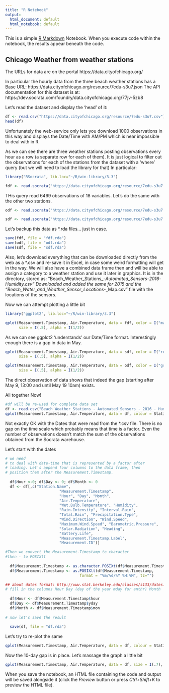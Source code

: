 ---
title: "R Notebook"
output:
  html_document: default
  html_notebook: default
---

This is a simple [R Markdown](http://rmarkdown.rstudio.com) Notebook. When you execute code within the notebook, the results appear beneath the code. 

## Chicago Weather from weather stations

The  URLs for data are on the portal https://data.cityofchicago.org/ 

In particular the hourly data from the three beach weather stations has a Base URL: 
https://data.cityofchicago.org/resource/7edu-s3u7.json 
The API documentation for this dataset is at:
https://dev.socrata.com/foundry/data.cityofchicago.org/77jv-5zb8

Let's read the dataset and display the 'head' of it:

```{r}
df <- read.csv("https://data.cityofchicago.org/resource/7edu-s3u7.csv")
head(df)

```

Unfortunately the web-service only lets you download 1000 observations in this way and displays the Date/Time with AM/PM which is near impossible to deal with in R.

As we can see there are three weather stations posting observations every hour as a row (a separate row for each of them). It is just logical to filter out the observations for each of the stations from the dataset with a 'where' query (but we will need to load the library for that) In particular:

```{r}
library("RSocrata", lib.loc="~/R/win-library/3.3")

fdf <- read.socrata("https://data.cityofchicago.org/resource/7edu-s3u7.csv?$where=station_name=\"Foster Weather Station\"")
```

THis query read 6469 observations of 18 variables. Let's do the same with the other two stations.

```{r}
odf <- read.socrata("https://data.cityofchicago.org/resource/7edu-s3u7.csv?$where=station_name=\"Oak Street Weather Station\"")

sdf <- read.socrata("https://data.cityofchicago.org/resource/7edu-s3u7.csv?$where=station_name=\"63rd Street Weather Station\"")
```

Let's backup this data as *.rda files... just in case.

```{r}
save(fdf, file = "fdf.rda")
save(odf, file = "odf.rda")
save(sdf, file = "sdf.rda")
```

Also, let's download everything that can be downloaded directly from the web as a *.csv and re-save it in Excel, in case some weird formatting will get in the way. We will also have a combined data frame then and will be able to assign a category to a weather station and use it later in graphics.
It is in the directory, stored as: "Beach_Weather_Stations_-_Automated_Sensors_-_2016_-_Humidity.csv"
Downloaded and added the same for 2015 and the "Beach_Water_and_Weather_Sensor_Locations_-_Map.csv" file with the locations of the sensors.

Now we can attempt plotting a little bit

```{r}
library("ggplot2", lib.loc="~/R/win-library/3.3")

qplot(Measurement.Timestamp, Air.Temperature, data = fdf, color = I("magenta"), 
      size = I(.5), alpha = I(1/2))
```


As we can see ggplot2 'understands' our Date/Time format. Interestingly enough there is a gap in data in May.

```{r}
qplot(Measurement.Timestamp, Air.Temperature, data = sdf, color = I("red"), 
      size = I(.5), alpha = I(1/2))
```

```{r}
qplot(Measurement.Timestamp, Air.Temperature, data = odf, color = I("green"), 
      size = I(.5), alpha = I(1/2))
```

The direct observation of data shows that indeed the gap (starting after May 9, 13:00 and until May 19 10am) exists.

All together Now!

```{r}
#df will be re-used for complete data set
df <- read.csv("Beach_Weather_Stations_-_Automated_Sensors_-_2016_-_Humidity.csv")
qplot(Measurement.Timestamp, Air.Temperature, data = df, colour = Station.Name)
```

Not exactly OK with the Dates that were read from the *.csv file. There is no gap on the time scale which probably means that time is a factor.
Even the number of observations doesn't match the sum of the observations obtained from the Socrata warehouse.

Let's start with the dates

```{r}
# we need
# to deal with date-time that is represented by a factor after
# loading. Let's append four columns to the data frame, then
# position them after the Measurement.Timestamp. 
  
  df$Hour <-0; df$Day <- 0; df$Month <- 0
  df <- df[,c("Station.Name", 
                        "Measurement.Timestamp", 
                        "Hour", "Day", "Month", 
                        "Air.Temperature", 
                        "Wet.Bulb.Temperature", "Humidity", 
                        "Rain.Intensity", "Interval.Rain", 
                        "Total.Rain", "Precipitation.Type", 
                        "Wind.Direction", "Wind.Speed", 
                        "Maximum.Wind.Speed", "Barometric.Pressure", 
                        "Solar.Radiation", "Heading", 
                        "Battery.Life", 
                        "Measurement.Timestamp.Label", 
                        "Measurement.ID")]

#Then we convert the Measurement.Timestamp to character
#then - to POSIXlt
  
  df$Measurement.Timestamp <- as.character.POSIXt(df$Measurement.Timestamp)
  df$Measurement.Timestamp <- as.POSIXlt(df$Measurement.Timestamp, 
                                 format = "%m/%d/%Y %H:%M", tz="")

## about dates format: http://www.stat.berkeley.edu/classes/s133/dates.html
# fill in the columns Hour Day (day of the year mday for anthr) Month
  
  df$Hour <- df$Measurement.Timestamp$hour
  df$Day <- df$Measurement.Timestamp$yday
  df$Month <- df$Measurement.Timestamp$mon
  
# now let's save the result
  
  save(df, file = "df.rda")
```

Let's try to re-plot the same

```{r}
qplot(Measurement.Timestamp, Air.Temperature, data = df, colour = Station.Name)
```

Now the 10-day gap is in place. Let's massage the graph a little bit

```{r}
qplot(Measurement.Timestamp, Air.Temperature, data = df, size = I(.7), alpha = I(1/2), colour = Station.Name)
```


When you save the notebook, an HTML file containing the code and output will be saved alongside it (click the *Preview* button or press *Ctrl+Shift+K* to preview the HTML file).
